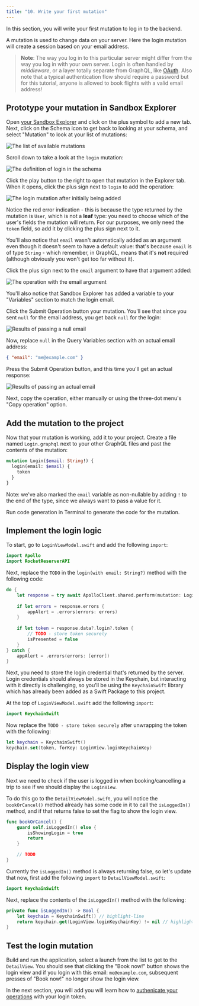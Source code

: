 ```yaml
---
title: "10. Write your first mutation"
---
```


In this section, you will write your first mutation to log in to the backend.

A mutation is used to change data on your server. Here the login mutation will create a session based on your email address.

> **Note**: The way you log in to this particular server might differ from the way you log in with your own server. Login is often handled by _middleware_, or a layer totally separate from GraphQL, like [OAuth](https://en.wikipedia.org/wiki/OAuth).
> Also note that a typical authentication flow should require a password but for this tutorial, anyone is allowed to book flights with a valid email address!

## Prototype your mutation in Sandbox Explorer

Open [your Sandbox Explorer](https://studio.apollographql.com/sandbox/explorer?endpoint=https%3A%2F%2Fapollo-fullstack-tutorial.herokuapp.com%2Fgraphql) and click on the plus symbol to add a new tab. Next, click on the Schema icon to get back to looking at your schema, and select "Mutation" to look at your list of mutations:

<img alt="The list of available mutations" class="screenshot" src="images/sandbox_schema_mutations.png"/>

Scroll down to take a look at the `login` mutation:

<img alt="The definition of login in the schema" class="screenshot" src="images/schema_login_definition.png"/>

Click the play button to the right to open that mutation in the Explorer tab. When it opens, click the plus sign next to `login` to add the operation:

<img alt="The login mutation after initially being added" class="screenshot" src="images/explorer_added_login_mutation.png"/>

Notice the red error indication - this is because the type returned by the mutation is `User`, which is not a **leaf** type: you need to choose which of the user's fields the mutation will return. For our purposes, we only need the `token` field, so add it by clicking the plus sign next to it.

You'll also notice that `email` wasn't automatically added as an argument even though it doesn't seem to have a default value: that's because `email` is of type `String` - which remember, in GraphQL, means that it's **not** required (although obviously you won't get too far without it).

Click the plus sign next to the `email` argument to have that argument added:

<img alt="The operation with the email argument" class="screenshot" src="images/explorer_login_email_added.png"/>

You'll also notice that Sandbox Explorer has added a variable to your "Variables" section to match the login email.

Click the Submit Operation button your mutation. You'll see that since you sent `null` for the email address, you get back `null` for the login:

<img alt="Results of passing a null email" class="screenshot" src="images/login_mutation_null.png"/>

Now, replace `null` in the Query Variables section with an actual email address:

```json title="(Sandbox Explorer)"
{ "email": "me@example.com" }
```

Press the Submit Operation button, and this time you'll get an actual response:

<img alt="Results of passing an actual email" class="screenshot" src="images/login_mutation_email.png"/>

Next, copy the operation, either manually or using the three-dot menu's "Copy operation" option.

## Add the mutation to the project

Now that your mutation is working, add it to your project. Create a file named `Login.graphql` next to your other GraphQL files and past the contents of the mutation:

```graphql title="Login.graphql"
mutation Login($email: String!) {
  login(email: $email) {
    token
  }
}
```
Note: we've also marked the `email` variable as non-nullable by adding `!` to the end of the type, since we always want to pass a value for it.

Run code generation in Terminal to generate the code for the mutation.

## Implement the login logic

To start, go to `LoginViewModel.swift` and add the following `import`:

```swift title="LoginViewModel.swift"
import Apollo
import RocketReserverAPI
```

Next, replace the `TODO` in the `login(with email: String?)` method with the following code:

```swift title="LoginViewModel.swift"
do {
    let response = try await ApolloClient.shared.perform(mutation: LoginMutation(email: email))
    
    if let errors = response.errors {
        appAlert = .errors(errors: errors)
    }
    
    if let token = response.data?.login?.token {
        // TODO - store token securely
        isPresented = false
    }
} catch {
    appAlert = .errors(errors: [error])
}
```

Next, you need to store the login credential that's returned by the server. Login credentials should always be stored in the Keychain, but interacting with it directly is challenging, so you'll be using the `KeychainSwift` library which has already been added as a Swift Package to this project.

At the top of `LoginViewModel.swift` add the following `import`:

```swift title="LoginViewModel.swift"
import KeychainSwift
```

Now replace the `TODO - store token securely` after unwrapping the token with the following:

```swift title="LoginViewModel.swift"
let keychain = KeychainSwift()
keychain.set(token, forKey: LoginView.loginKeychainKey)
```

## Display the login view

Next we need to check if the user is logged in when booking/cancelling a trip to see if we should display the `LoginView`.

To do this go to the `DetailViewModel.swift`, you will notice the `bookOrCancel()` method already has some code in it to call the `isLoggedIn()` method, and if that returns false to set the flag to show the login view.

```swift title="DetailViewModel.swift"
func bookOrCancel() {
    guard self.isLoggedIn() else {
        isShowingLogin = true
        return
    }

    // TODO
}
```

Currently the `isLoggedIn()` method is always returning false, so let's update that now, first add the following `import` to `DetailViewModel.swift`:

```swift title="DetailViewModel.swift"
import KeychainSwift
```

Next, replace the contents of the `isLoggedIn()` method with the following:

```swift title="DetailViewModel.swift"
private func isLoggedIn() -> Bool {
    let keychain = KeychainSwift() // highlight-line
    return keychain.get(LoginView.loginKeychainKey) != nil // highlight-line
}
```

## Test the login mutation

Build and run the application, select a launch from the list to get to the `DetailView`. You should see that clicking the "Book now!" button shows the login view and if you login with this email: `me@example.com`, subsequent presses of "Book now!" no longer show the login view.

In the next section, you will add you will learn how to [authenicate your operations](tutorial-authenticate-operations) with your login token.